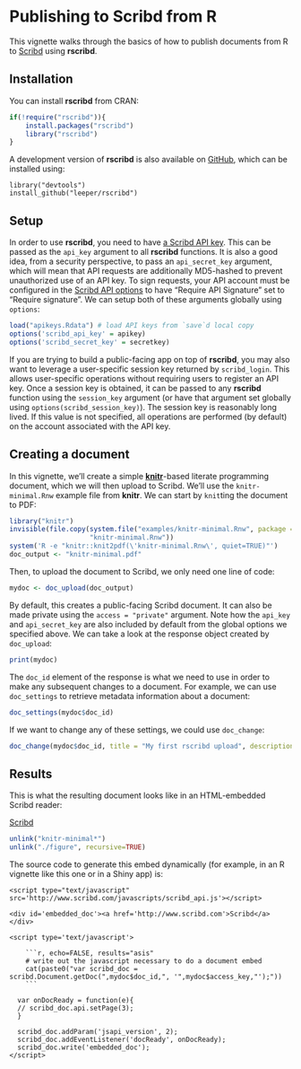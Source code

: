 <!--
%\VignetteIndexEntry{Publishing with Scribd}
-->

# Publishing to Scribd from R #

This vignette walks through the basics of how to publish documents from R to [Scribd](http://www.scribd.com/) using **rscribd**.

## Installation ##

You can install **rscribd** from CRAN:

```r
if(!require("rscribd")){
    install.packages("rscribd")
    library("rscribd")
}
```

A development version of **rscribd** is also available on [GitHub](http://www.github.com/leeper/rscribd), which can be installed using:

```
library("devtools")
install_github("leeper/rscribd")
```

## Setup ##

In order to use **rscribd**, you need to have [a Scribd API key](http://www.scribd.com/developers). This can be passed as the `api_key` argument to all **rscribd** functions. It is also a good idea, from a security perspective, to pass an `api_secret_key` argument, which will mean that API requests are additionally MD5-hashed to prevent unauthorized use of an API key. To sign requests, your API account must be configured in the [Scribd API options](http://www.scribd.com/account-settings/api) to have "Require API Signature" set to "Require signature". We can setup both of these arguments globally using `options`:

```r
load("apikeys.Rdata") # load API keys from `save`d local copy
options('scribd_api_key' = apikey)
options('scribd_secret_key' = secretkey)
```

If you are trying to build a public-facing app on top of **rscribd**, you may also want to leverage a user-specific session key returned by `scribd_login`. This allows user-specific operations without requiring users to register an API key. Once a session key is obtained, it can be passed to any **rscribd** function using the `session_key` argument (or have that argument set globally using `options(scribd_session_key)`). The session key is reasonably long lived. If this value is not specified, all operations are performed (by default) on the account associated with the API key.

## Creating a document ##

In this vignette, we'll create a simple [**knitr**](http://yihui.name/knitr/)-based literate programming document, which we will then upload to Scribd. We'll use the `knitr-minimal.Rnw` example file from **knitr**. We can start by `knit`ting the document to PDF:

```r
library("knitr")
invisible(file.copy(system.file("examples/knitr-minimal.Rnw", package = "knitr"),
                    "knitr-minimal.Rnw"))
system('R -e "knitr::knit2pdf(\'knitr-minimal.Rnw\', quiet=TRUE)"')
doc_output <- "knitr-minimal.pdf"
```

Then, to upload the document to Scribd, we only need one line of code:

```r
mydoc <- doc_upload(doc_output)
```

By default, this creates a public-facing Scribd document. It can also be made private using the `access = "private"` argument. Note how the `api_key` and `api_secret_key` are also included by default from the global options we specified above. We can take a look at the response object created by `doc_upload`:

```r
print(mydoc)
```

The `doc_id` element of the response is what we need to use in order to make any subsequent changes to a document. For example, we can use `doc_settings` to retrieve metadata information about a document:

```r
doc_settings(mydoc$doc_id)
```

If we want to change any of these settings, we could use `doc_change`:

```r
doc_change(mydoc$doc_id, title = "My first rscribd upload", description = "A knitr/rscribd example")
```


## Results ##

This is what the resulting document looks like in an HTML-embedded Scribd reader:


<script type="text/javascript" src='http://www.scribd.com/javascripts/scribd_api.js'></script>

<div id='embedded_doc'><a href='http://www.scribd.com'>Scribd</a></div>

<script type='text/javascript'>

```r
# write out the javascript necessary to do a document embed
cat(paste0("var scribd_doc = scribd.Document.getDoc(",mydoc$doc_id,", '",mydoc$access_key,"');"))
```

  var onDocReady = function(e){
  // scribd_doc.api.setPage(3);
  }

  scribd_doc.addParam('jsapi_version', 2);
  scribd_doc.addEventListener('docReady', onDocReady);
  scribd_doc.write('embedded_doc');
</script>


```r
unlink("knitr-minimal*")
unlink("./figure", recursive=TRUE)
```

The source code to generate this embed dynamically (for example, in an R vignette like this one or in a Shiny app) is:

```
<script type="text/javascript" src='http://www.scribd.com/javascripts/scribd_api.js'></script>

<div id='embedded_doc'><a href='http://www.scribd.com'>Scribd</a></div>

<script type='text/javascript'>

    ```r, echo=FALSE, results="asis"
    # write out the javascript necessary to do a document embed
    cat(paste0("var scribd_doc = scribd.Document.getDoc(",mydoc$doc_id,", '",mydoc$access_key,"');"))
    ```

  var onDocReady = function(e){
  // scribd_doc.api.setPage(3);
  }

  scribd_doc.addParam('jsapi_version', 2);
  scribd_doc.addEventListener('docReady', onDocReady);
  scribd_doc.write('embedded_doc');
</script>
```
